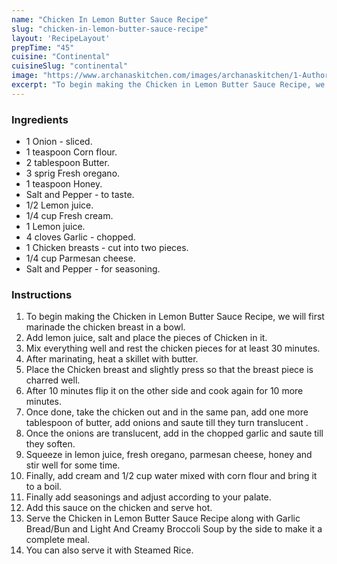 ---
name: "Chicken In Lemon Butter Sauce Recipe"
slug: "chicken-in-lemon-butter-sauce-recipe"
layout: 'RecipeLayout'
prepTime: "45"
cuisine: "Continental"
cuisineSlug: "continental"
image: "https://www.archanaskitchen.com/images/archanaskitchen/1-Author/sibyl-archanaskitchen.com/Chicken_in_Lemon_Butter_Sauce_Recipe_.jpg"
excerpt: "To begin making the Chicken in Lemon Butter Sauce Recipe, we will first marinade the chicken breast in a bowl"
---

### Ingredients

- 1 Onion - sliced.
- 1 teaspoon Corn flour.
- 2 tablespoon Butter.
- 3 sprig Fresh oregano.
- 1 teaspoon Honey.
- Salt and Pepper - to taste.
- 1/2 Lemon juice.
- 1/4 cup Fresh cream.
- 1 Lemon juice.
- 4 cloves Garlic - chopped.
- 1 Chicken breasts - cut into two pieces.
- 1/4 cup Parmesan cheese.
- Salt and Pepper - for seasoning.

### Instructions

1. To begin making the Chicken in Lemon Butter Sauce Recipe, we will first marinade the chicken breast in a bowl.
1. Add lemon juice, salt and place the pieces of Chicken in it.
1.  Mix everything well and rest the chicken pieces for at least 30 minutes.
1. After marinating, heat a skillet with butter.
1. Place the Chicken breast and slightly press so that the breast piece is charred well.
1. After 10 minutes flip it on the other side and cook again for 10 more minutes.
1. Once done, take the chicken out and in the same pan, add one more tablespoon of butter, add onions and saute till they turn translucent .
1. Once the onions are translucent, add in the chopped garlic and saute till they soften.
1. Squeeze in lemon juice, fresh oregano, parmesan cheese, honey and stir well for some time.
1. Finally, add cream and 1/2 cup water mixed with corn flour and bring it to a boil.
1. Finally add seasonings and adjust according to your palate.
1. Add this sauce on the chicken and serve hot.
1. Serve the Chicken in Lemon Butter Sauce Recipe along with Garlic Bread/Bun and Light And Creamy Broccoli Soup by the side to make it a complete meal.
1. You can also serve it with Steamed Rice.
